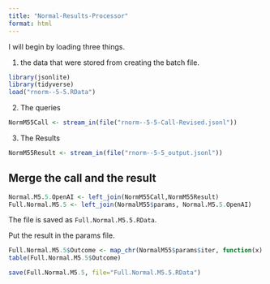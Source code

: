 ```yaml
---
title: "Normal-Results-Processor"
format: html
---
```


I will begin by loading three things.  

1. the data that were stored from creating the batch file.

```r
library(jsonlite)
library(tidyverse)
load("rnorm--5-5.RData")
```

2. The queries

```r
NormM55Call <- stream_in(file("rnorm--5-5-Call-Revised.jsonl"))
```

3. The Results

```r
NormM55Result <- stream_in(file("rnorm--5-5_output.jsonl"))
```

## Merge the call and the result

```r
Normal.M5.5.OpenAI <- left_join(NormM55Call,NormM55Result)
Full.Normal.M5.5 <- left_join(NormalM55$params, Normal.M5.5.OpenAI)
```

The file is saved as `Full.Normal.M5.5.RData`.

Put the result in the params file.

```r
Full.Normal.M5.5$Outcome <- map_chr(NormalM55$params$iter, function(x) { unlist(NormM55Result$response$body$choices[[x]][[2]][2]) })
table(Full.Normal.M5.5$Outcome)
```

```r
save(Full.Normal.M5.5, file="Full.Normal.M5.5.RData")
```

